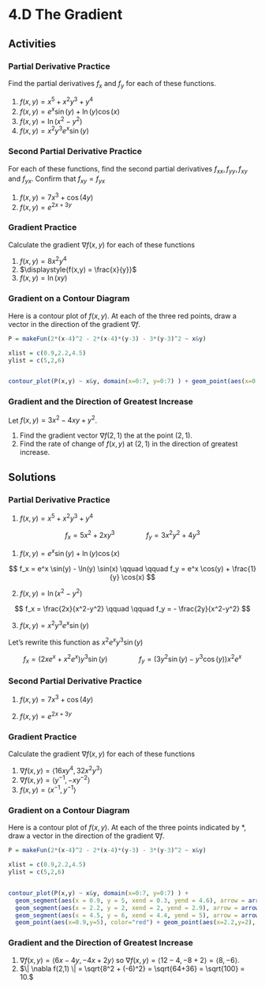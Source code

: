 # 4.D The Gradient


## Activities


### Partial Derivative Practice

Find the partial derivatives $f_x$ and $f_y$ for each of these functions.

1.  $f(x,y) = x^5 + x^2y^3 + y^4$
1. $f(x,y) = e^x \sin(y) + \ln(y) \cos(x)$
1. $f(x,y) = \ln (x^2 - y^2)$
1. $f(x,y) = x^2 y^3 e^x \sin(y)$

### Second Partial Derivative Practice

For each of these functions, find the second partial derivatives $f_{xx}, f_{yy}, f_{xy}$ and $f_{yx}$. Confirm that $f_{xy} = f_{yx}$

1. $f(x,y) = 7x^3 + \cos(4y)$
2. $f(x,y) = e^{2x+3y}$

### Gradient Practice

Calculate the gradient $\nabla f(x,y)$ for each of these functions

1. $f(x,y) = 8x^2y^4$
1. $\displaystyle{f(x,y) = \frac{x}{y}}$
1. $f(x,y) = \ln(xy)$

### Gradient on a Contour Diagram

Here is a contour plot of $f(x,y)$. At each of the three red points, draw a vector in the direction of the gradient $\nabla f$. 


```r
P = makeFun(2*(x-4)^2 - 2*(x-4)*(y-3) - 3*(y-3)^2 ~ x&y)

xlist = c(0.9,2.2,4.5)
ylist = c(5,2,6)


contour_plot(P(x,y) ~ x&y, domain(x=0:7, y=0:7) ) + geom_point(aes(x=0.9,y=5), color="red") + geom_point(aes(x=2.2,y=2), color="red") + geom_point(aes(x=4.5,y=6), color="red")

```

### Gradient and the Direction of Greatest Increase

Let $f(x,y) = 3x^2 - 4xy + y^2$.

1. Find the gradient vector $\nabla f(2,1)$ the at the point $(2,1)$. 
1. Find the rate of change of $f(x,y)$ at $(2,1)$ in the direction of greatest increase.



## Solutions


### Partial Derivative Practice


1.  $f(x,y) = x^5 + x^2y^3 + y^4$

$$
f_x = 5x^2 + 2xy^3 \qquad \qquad f_y = 3x^2y^2 + 4y^3
$$

1. $f(x,y) = e^x \sin(y) + \ln(y) \cos(x)$

$$
f_x = e^x \sin(y) - \ln(y) \sin(x) \qquad \qquad f_y = e^x \cos(y) + \frac{1}{y} \cos(x)
$$

2. $f(x,y) = \ln (x^2 - y^2)$


$$
f_x = \frac{2x}{x^2-y^2} \qquad \qquad f_y = - \frac{2y}{x^2-y^2}
$$

3. $f(x,y) = x^2 y^3 e^x \sin(y)$

Let's rewrite this function as $x^2 e^x y^3 \sin(y)$

$$
f_x = (2xe^x + x^2e^x) y^3\sin(y) \qquad \qquad
f_y = (3y^2 \sin(y) - y^3 \cos(y)) x^2 e^x
$$

### Second Partial Derivative Practice


1. $f(x,y) = 7x^3 + \cos(4y)$

\begin{align*}
f_x &= 21 x^2 \\
f_{xx} &= 42 x \\
f_{xy} &= 0 \\
\\
f_y &= -4 \sin(4y) \\
f_{yy} &= -16 \cos(y) \\
f_{yx} &=0
\end{align*}


2. $f(x,y) = e^{2x+3y}$

\begin{align*}
f_x &= 2e^{2x+3y} \\
f_{xx} &= 4e^{2x+3y} \\
f_{xy} &= 6e^{2x+3y} \\
\\
f_y &= 3e^{2x+3y} \\
f_{yy} &= 9e^{2x+3y} \\
f_{yx} &= 6e^{2x+3y}
\end{align*}

### Gradient Practice

Calculate the gradient $\nabla f(x,y)$ for each of these functions

1. $\nabla f(x,y) = \langle 16x y^4, 32x^2y^3 \rangle$
1. $\nabla f(x,y) = \langle y^{-1}, -xy^{-2} \rangle$ 
1. $f(x,y) = \langle x^{-1}, y^{-1} \rangle$

### Gradient on a Contour Diagram

Here is a contour plot of $f(x,y)$. At each of the three points indicated by $*$, draw a vector in the direction of the gradient $\nabla f$. 

```r
P = makeFun(2*(x-4)^2 - 2*(x-4)*(y-3) - 3*(y-3)^2 ~ x&y)

xlist = c(0.9,2.2,4.5)
ylist = c(5,2,6)


contour_plot(P(x,y) ~ x&y, domain(x=0:7, y=0:7) ) + 
  geom_segment(aes(x = 0.9, y = 5, xend = 0.3, yend = 4.6), arrow = arrow(length = unit(0.5, "cm"))) + 
  geom_segment(aes(x = 2.2, y = 2, xend = 2, yend = 2.9), arrow = arrow(length = unit(0.5, "cm"))) +
  geom_segment(aes(x = 4.5, y = 6, xend = 4.4, yend = 5), arrow = arrow(length = unit(0.5, "cm"))) +
  geom_point(aes(x=0.9,y=5), color="red") + geom_point(aes(x=2.2,y=2), color="red") + geom_point(aes(x=4.5,y=6), color="red") 

```

### Gradient and the Direction of Greatest Increase

1. $\nabla f(x,y) = \langle 6x - 4y, -4x + 2y \rangle$ so 
$\nabla f(x,y) = \langle 12 - 4, -8 + 2 \rangle = \langle 8, -6 \rangle$.
1. $\| \nabla f(2,1) \| = \sqrt{8^2 + (-6)^2} = \sqrt{64+36} = \sqrt{100} = 10.$

